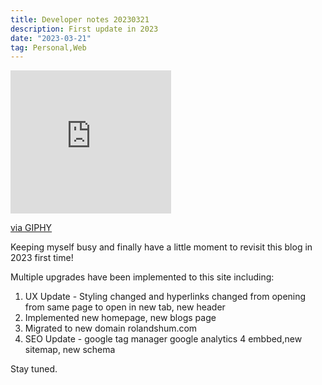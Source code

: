 ```yaml
---
title: Developer notes 20230321
description: First update in 2023
date: "2023-03-21"
tag: Personal,Web
---
```


<iframe
  src="https://giphy.com/embed/xT9IgzoKnwFNmISR8I"
  width="257"
  height="229"
  frameBorder="0"
  class="giphy-embed"
  allowFullScreen
></iframe>
<p>
  <a href="https://giphy.com/gifs/code-coding-seamless-xT9IgzoKnwFNmISR8I"  target="_blank">
    via GIPHY
  </a>
</p>
Keeping myself busy and finally have a little moment to revisit this blog in 2023
first time!

Multiple upgrades have been implemented to this site including:

1. UX Update - Styling changed and hyperlinks changed from opening from same page to open in new tab, new header
2. Implemented new homepage, new blogs page
3. Migrated to new domain rolandshum.com
4. SEO Update - google tag manager google analytics 4 embbed,new sitemap, new schema

Stay tuned.

